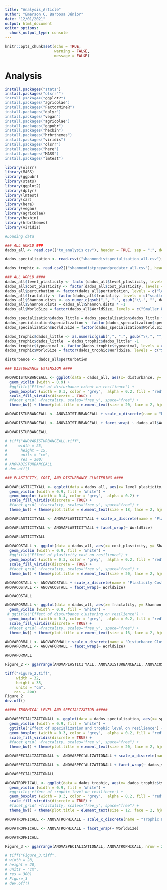 ```yaml
---
title: "Analysis_Article"
author: "Emerson C. Barbosa Júnior"
date: "12/01/2021"
output: html_document
editor_options: 
  chunk_output_type: console
---
```


```r
knitr::opts_chunk$set(echo = TRUE,
                      warning = FALSE,
                      message = FALSE)
```

# Analysis

```r
install.packages("stats")
install.packages("olsrr"")
install.packages("ggplot2")
install.packages("agricolae")
install.packages("FactorMineR")
install.packages("dplyr")
install.packages("vegan")
install.packages("agricolae")
install.packages("ggpubr")
install.packages("hexbin")
install.packages("hrbrthemes")
install.packages("viridis")
install.packages("olsrr")
install.packages("here")
install.packages("MASS")
install.packages("lmtest")
```

```r
library(olsrr)
library(MASS)
library(ggpubr)
library(stats)
library(ggplot2)
library(dplyr)
library(lmtest)
library(car)
library(here)
library(vegan)
library(agricolae)
library(hexbin)
library(hrbrthemes)
library(viridis)
```

```r
#Loading data

### ALL WORLD ###
dados_all <- read.csv(("to_analysis.csv"), header = TRUE, sep = ";", dec = ",")

dados_specialization <- read.csv(("shannondistspecialization_all.csv"), header = TRUE, sep = ";", dec = ",")

dados_trophic <- read.csv2(("shannondistpreyandpredator_all.csv"), header = TRUE, sep = ";", dec = ",")

```

```r

### ALL WORLD ####
dados_all$level_plasticity <- factor(dados_all$level_plasticity, levels = c("Low", "Medium", "High")) 
dados_all$cost_plasticity <- factor(dados_all$cost_plasticity, levels = c("Low", "High"))
dados_all$perturbation <- factor(dados_all$perturbation, levels = c("low extent", "high extent"))
dados_all$fractality <- factor(dados_all$fractality, levels = c("scattered", "clustered"))
dados_all$Shannon.dists <- as.numeric(gsub(",", ".", gsub("\\.", "", dados_all$Shannon.dists)))
dados_all$Shannon.dists = dados_all$Shannon.dists * -1
dados_all$WorldSize = factor(dados_all$WorldSize, levels = c("Smaller World", "Regular World", "Larger World"))

dados_specialization$dados_little = dados_specialization$dados_little * -1
dados_specialization$specialization <- factor(dados_specialization$specialization, levels = c("Generalist", "Intermediary", "Specialist"))
dados_specialization$World.Size = factor(dados_specialization$World.Size, levels = c("Smaller World", "Regular World", "Larger World"))

dados_trophic$dados_little <- as.numeric(gsub(",", ".", gsub("\\.", "", dados_trophic$dados_little)))
dados_trophic$dados_little  = dados_trophic$dados_little* -1
dados_trophic$typeanimal <- factor(dados_trophic$typeanimal, levels = c("Herbivore", "Carnivore"))
dados_trophic$WorldSize = factor(dados_trophic$WorldSize, levels = c("Smaller World", "Regular World", "Larger World"))

```

```r

disturbance <- dados_all$perturbation

### DISTURBANCE EXTENSION ####

ANOVADISTURBANCEALL <- ggplot(data = dados_all, aes(x= disturbance, y= Shannon.dists)) +
  geom_violin (width = 0.9) +
  #ggtitle("Effect of disturbance extent on resilience") +
  geom_boxplot (width = 0.3, color = "grey",  alpha = 0.2, fill = "red") +
  scale_fill_viridis(discrete = TRUE) +
  #facet_grid( ~fractality, scales="free_y", space="free") + 
  theme_bw() + theme(plot.title = element_text(size = 20, face = 2, hjust = 0.5), axis.title.x = element_text(size = 15), axis.title.y = element_text(size = 15), axis.text = element_text(size = 13), panel.border = element_blank(), panel.grid.major = element_blank(), panel.grid.minor = element_blank(), axis.line = element_line(colour = "black")) 

ANOVADISTURBANCEALL <- ANOVADISTURBANCEALL + scale_x_discrete(name = "Disturbance Extent") + scale_y_continuous(name = "Resilience", limits = c(-1.20, 0))

ANOVADISTURBANCEALL <- ANOVADISTURBANCEALL + facet_wrap( ~ dados_all$WorldSize)

ANOVADISTURBANCEALL

# tiff("ANOVADISTURBANCEALL.tiff",
#     width = 25,
#      height = 15,
#      units = "cm",
#      res = 300)
# ANOVADISTURBANCEALL
# dev.off()

### PLASTICITY, COST, AND DISTURBANCE CLUSTERING ####

ANOVAPLASTICITYALL <- ggplot(data = dados_all, aes(x= level_plasticity, y= Shannon.dists, fill = disturbance)) +
  geom_violin (width = 0.9, fill = "white") +
  geom_boxplot (width = 0.4, color = "grey",  alpha = 0.2) +
  scale_fill_viridis(discrete = TRUE) +
  #facet_grid( ~fractality, scales="free_y", space="free") + 
  theme_bw() + theme(plot.title = element_text(size = 18, face = 2, hjust = 0.5), axis.title.x = element_text(size = 15), axis.title.y = element_text(size = 15), axis.text = element_text(size = 13), panel.border = element_blank(), panel.grid.major = element_blank(), panel.grid.minor = element_blank(), axis.line = element_line(colour = "black"), legend.position = "top") + ggtitle("Effect of plasticity, disturbance extent, plasticity cost, and disturbance clustering on resilience")

ANOVAPLASTICITYALL <- ANOVAPLASTICITYALL + scale_x_discrete(name = "Plasticity") + scale_y_continuous(name = "Resilience", limits = c(-1.20, 0)) 

ANOVAPLASTICITYALL <- ANOVAPLASTICITYALL + facet_wrap(~ WorldSize)

ANOVAPLASTICITYALL 

ANOVACOSTALL <- ggplot(data = dados_all, aes(x= cost_plasticity, y= Shannon.dists)) +
  geom_violin (width = 0.9, fill = "white") +
  #ggtitle("Effect of plasticity cost on resilience") +
  geom_boxplot (width = 0.3, color = "grey",  alpha = 0.2, fill = "red") +
  scale_fill_viridis(discrete = TRUE) +
  #facet_grid( ~fractality, scales="free_y", space="free") + 
  theme_bw() + theme(plot.title = element_text(size = 20, face = 2, hjust = 0.5), axis.title.x = element_text(size = 15), axis.title.y = element_text(size = 15), axis.text = element_text(size = 13), panel.border = element_blank(), panel.grid.major = element_blank(), panel.grid.minor = element_blank(), axis.line = element_line(colour = "black")) #+

ANOVACOSTALL <- ANOVACOSTALL + scale_x_discrete(name = "Plasticity Cost") + scale_y_continuous(name = "Resilience", limits = c(-1.20, 0)) 
ANOVACOSTALL <- ANOVACOSTALL + facet_wrap(~ WorldSize)

ANOVACOSTALL

ANOVAFORMALL <- ggplot(data = dados_all, aes(x= fractality, y= Shannon.dists)) +
  geom_violin (width = 0.9, fill = "white") +
 # ggtitle("Effect of disturbance clustering on resilience") +
  geom_boxplot (width = 0.3, color = "grey",  alpha = 0.2, fill = "red") +
  scale_fill_viridis(discrete = TRUE) +
  #facet_grid( ~fractality, scales="free_y", space="free") + 
  theme_bw() + theme(plot.title = element_text(size = 16, face = 2, hjust = 0.5), axis.title.x = element_text(size = 15), axis.title.y = element_text(size = 15), axis.text = element_text(size = 13), panel.border = element_blank(), panel.grid.major = element_blank(), panel.grid.minor = element_blank(), axis.line = element_line(colour = "black")) #+

ANOVAFORMALL <- ANOVAFORMALL+ scale_x_discrete(name = "Disturbance Clustering") + scale_y_continuous(name = "Resilience", limits = c(-1.20, 0)) 
ANOVAFORMALL <- ANOVAFORMALL + facet_wrap(~ WorldSize)

ANOVAFORMALL 

Figure_2 <- ggarrange(ANOVAPLASTICITYALL, ANOVADISTURBANCEALL, ANOVACOSTALL, ANOVAFORMALL, nrow = 4, common.legend = TRUE, labels = "AUTO")

tiff("Figure_2.tiff",
     width = 32,
     height = 35,
     units = "cm",
    res = 300)
Figure_2
dev.off()

##### TROPHICAL LEVEL AND SPECIALIZATION #####

ANOVASPECIALIZATIONALL <- ggplot(data = dados_specialization, aes(x= specialization, y= dados_little)) +
  geom_violin (width = 0.9, fill = "white") +
  ggtitle("Effect of specialization and trophic level on resilience") +
  geom_boxplot (width = 0.3, color = "grey",  alpha = 0.2, fill = "red") +
  scale_fill_viridis(discrete = TRUE) +
  #facet_grid( ~fractality, scales="free_y", space="free") + 
  theme_bw() + theme(plot.title = element_text(size = 20, face = 2, hjust = 0.5), axis.title.x = element_text(size = 15), axis.title.y = element_text(size = 15), panel.border = element_blank(), panel.grid.major = element_blank(), axis.text = element_text(size = 13), panel.grid.minor = element_blank(), axis.line = element_line(colour = "black")) #+

ANOVASPECIALIZATIONALL <- ANOVASPECIALIZATIONALL + scale_x_discrete(name = "Specialization Levels") + scale_y_continuous(name = "Resilience", limits = c(-1.20, 0)) 

ANOVASPECIALIZATIONALL <- ANOVASPECIALIZATIONALL + facet_wrap(~ dados_specialization$World.Size)

ANOVASPECIALIZATIONALL

ANOVATROPHICALL <- ggplot(data = dados_trophic, aes(x= dados_trophic$typeanimal, y= dados_little)) +
  geom_violin (width = 0.9, fill = "white") +
  #ggtitle("Effect of trophic level on resilience") +
  geom_boxplot (width = 0.3, color = "grey",  alpha = 0.2, fill = "red") +
  scale_fill_viridis(discrete = TRUE) +
  #facet_grid( ~fractality, scales="free_y", space="free") + 
  theme_bw() + theme(plot.title = element_text(size = 12, face = 2, hjust = 0.5), axis.title.x = element_text(size = 15), axis.title.y = element_text(size = 15), axis.text = element_text(size = 13), panel.border = element_blank(), panel.grid.major = element_blank(), panel.grid.minor = element_blank(), axis.line = element_line(colour = "black")) #+

ANOVATROPHICALL <- ANOVATROPHICALL + scale_x_discrete(name = "Trophic Level") + scale_y_continuous(name = "Resilience", limits = c(-1.20, 0)) 

ANOVATROPHICALL <- ANOVATROPHICALL + facet_wrap(~ WorldSize)

ANOVATROPHICALL

Figure_3 <- ggarrange(ANOVASPECIALIZATIONALL, ANOVATROPHICALL, nrow = 2, labels = "AUTO", common.legend = TRUE)

# tiff("Figure_3.tiff",
# width = 28,
# height = 20,
# units = "cm",
# res = 300)
# Figure_3
# dev.off()

```

